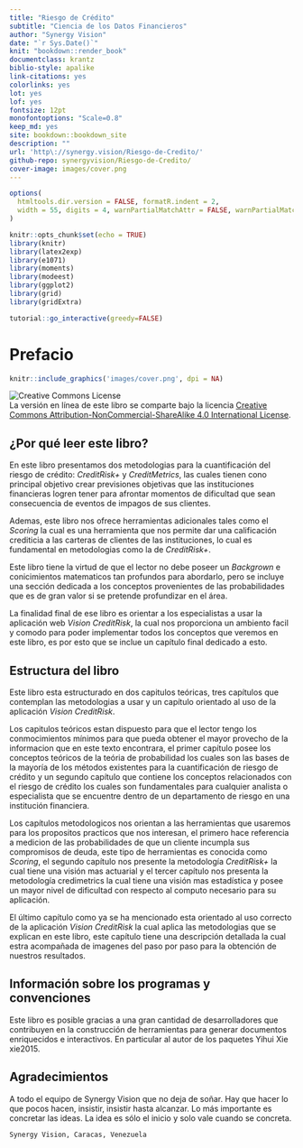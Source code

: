 ```yaml
--- 
title: "Riesgo de Crédito"
subtitle: "Ciencia de los Datos Financieros"
author: "Synergy Vision"
date: "`r Sys.Date()`"
knit: "bookdown::render_book"
documentclass: krantz
biblio-style: apalike
link-citations: yes
colorlinks: yes
lot: yes
lof: yes
fontsize: 12pt
monofontoptions: "Scale=0.8"
keep_md: yes
site: bookdown::bookdown_site
description: ""
url: 'http\://synergy.vision/Riesgo-de-Credito/'
github-repo: synergyvision/Riesgo-de-Credito/
cover-image: images/cover.png
---
```


```r
options(
  htmltools.dir.version = FALSE, formatR.indent = 2,
  width = 55, digits = 4, warnPartialMatchAttr = FALSE, warnPartialMatchDollar = FALSE
)

knitr::opts_chunk$set(echo = TRUE)
library(knitr)
library(latex2exp)
library(e1071)
library(moments)
library(modeest)
library(ggplot2)
library(grid)
library(gridExtra)
```

```r
tutorial::go_interactive(greedy=FALSE)
```

# Prefacio {-}

```r
knitr::include_graphics('images/cover.png', dpi = NA)
```


![Creative Commons License](images/by-nc-sa.png)  
La versión en línea de este libro se comparte bajo la licencia [Creative Commons Attribution-NonCommercial-ShareAlike 4.0 International License](http://creativecommons.org/licenses/by-nc-sa/4.0/).

## ¿Por qué  leer este libro? {-}


En este libro presentamos dos metodologias para la cuantificación del riesgo de crédito: *CreditRisk+* y *CreditMetrics*, las cuales tienen cono principal objetivo crear previsiones objetivas que las instituciones financieras logren tener para afrontar momentos de dificultad que sean consecuencia de eventos de impagos de sus clientes.

Ademas, este libro nos ofrece herramientas adicionales tales como el *Scoring* la cual es una herramienta que nos permite dar una calificación crediticia a las carteras de clientes de las instituciones, lo cual es fundamental en metodologias como la de *CreditRisk+*.

Este libro tiene la virtud de que el lector no debe poseer un *Backgrown* e conicimientos matematicos tan profundos para abordarlo, pero se incluye una sección dedicada a los conceptos provenientes de las probabilidades que es de gran valor si se pretende profundizar en el área.

La finalidad final de ese libro es orientar a los especialistas a usar la aplicación web *Vision CreditRisk*, la cual nos proporciona un ambiento facil y comodo para poder implementar todos los conceptos que veremos en este libro, es por esto que se inclue un capítulo final dedicado a esto.

## Estructura del libro {-}

Este libro esta estructurado en dos capitulos teóricas, tres capítulos que contemplan las metodologias a usar y un capítulo orientado al uso de la aplicación *Vision CreditRisk*.

Los capitulos teóricos estan dispuesto para que el lector tengo los conmocimientos mínimos para que pueda obtener el mayor provecho de la informacion que en este texto encontrara, el primer capítulo posee los conceptos teóricos de la teória de probabilidad los cuales son las bases de la mayoría de los métodos existentes para la cuantificación de riesgo de crédito y un segundo capítulo que contiene los conceptos relacionados con el riesgo de crédito los cuales son fundamentales para cualquier analista o especialista que se encuentre dentro de un departamento de riesgo en una institución financiera.

Los capítulos metodologicos nos orientan a las herramientas que usaremos para los propositos practicos que nos interesan, el primero hace referencia a medicion de las probabilidades de que un cliente incumpla sus compromisos de deuda, este tipo de herramientas es conocida como *Scoring*, el segundo capítulo nos presente la metodología *CreditRisk+* la cual tiene una visión mas actuarial y el tercer capítulo nos presenta la metodología credimetrics la cual tiene una visión mas estadística y posee un mayor nivel de dificultad con respecto al computo necesario para su aplicación.

El último capítulo como ya se ha mencionado esta orientado al uso correcto de la aplicación *Vision CreditRisk* la cual aplica las metodologias que se explican en este libro, este capítulo tiene una descripción detallada la cual estra acompañada de imagenes del paso por paso para la obtención de nuestros resultados.

## Información sobre los programas y convenciones {-}

Este libro es posible gracias a una gran cantidad de desarrolladores que contribuyen en la construcción de herramientas para generar documentos enriquecidos e interactivos. En particular al autor de los paquetes Yihui Xie xie2015.


## Agradecimientos {-}

A todo el equipo de Synergy Vision que no deja de soñar. Hay que hacer lo que pocos hacen, insistir, insistir hasta alcanzar. Lo más importante es concretar las ideas. La idea es sólo el inicio y solo vale cuando se concreta.



```block2
Synergy Vision, Caracas, Venezuela
```







